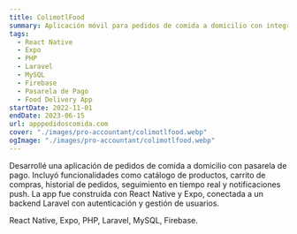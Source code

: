 ```yaml
---
title: ColimotlFood
summary: Aplicación móvil para pedidos de comida a domicilio con integración de pasarela de pago, seguimiento de pedidos y notificaciones en tiempo real.
tags:
  - React Native
  - Expo
  - PHP
  - Laravel
  - MySQL
  - Firebase
  - Pasarela de Pago
  - Food Delivery App
startDate: 2022-11-01
endDate: 2023-06-15
url: apppedidoscomida.com
cover: "./images/pro-accountant/colimotlfood.webp"
ogImage: "./images/pro-accountant/colimotlfood.webp"
---
```


Desarrollé una aplicación de pedidos de comida a domicilio con pasarela de pago. Incluyó funcionalidades como catálogo de productos, carrito de compras, historial de pedidos, seguimiento en tiempo real y notificaciones push. La app fue construida con React Native y Expo, conectada a un backend Laravel con autenticación y gestión de usuarios.

React Native, Expo, PHP, Laravel, MySQL, Firebase.
